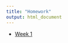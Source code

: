 ```yaml
---
title: "Homework"
output: html_document
---
```


- [Week 1](https://github.com/making-data-science-count/s21-intro-to-data-sci-methods-in-ed/blob/main/homework/homework-week-1.Rmd)